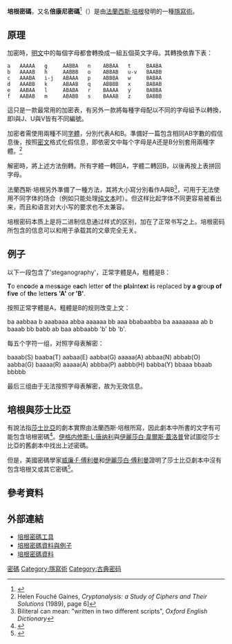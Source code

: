'''培根密碼'''，又名'''倍康尼密碼'''<ref>{{Cite web|url=http://210.241.21.164/OpenFront/report_download.jspx?sysId=C10002238&fileNo=001|title=參加第八屆亞裔組織犯罪及恐怖主義國際會議報告|accessdate=2012-02-03|author=蔡文郎|publisher=法務部調查局|pages=19|language=zh-hant}}{{dead link|date=2017年12月 |bot=InternetArchiveBot |fix-attempted=yes }}</ref>（{{lang-en|Bacon's cipher}}）是由[[法蘭西斯·培根|法蘭西斯·培根]]發明的一種[[隱寫術|隱寫術]]。

==原理==
加密時，[[明文|明文]]中的每個字母都會轉換成一組五個英文字母。其轉換依靠下表：

 a   AAAAA   g     AABBA   n    ABBAA   t     BAABA
 b   AAAAB   h     AABBB   o    ABBAB   u-v   BAABB
 c   AAABA   i-j   ABAAA   p    ABBBA   w     BABAA
 d   AAABB   k     ABAAB   q    ABBBB   x     BABAB
 e   AABAA   l     ABABA   r    BAAAA   y     BABBA
 f   AABAB   m     ABABB   s    BAAAB   z     BABBB

這只是一款最常用的加密表，有另外一款將每種字母配以不同的字母組予以轉換，即I與J、U與V皆有不同編號。

加密者需使用兩種不同[[字體|字體]]，分別代表A和B。準備好一篇包含相同AB字數的假信息後，按照[[密文|密文]]格式化假信息，即依密文中每个字母是A还是B分别套用兩種字體。<ref>Helen Fouché Gaines, ''Cryptanalysis: a Study of Ciphers and Their Solutions'' (1989), page 6]</ref>

解密時，將上述方法倒轉。所有字體一轉回A，字體二轉回B，以後再按上表拼回字母。

法蘭西斯·培根另外準備了一種方法，其將大小寫分別看作A與B<ref>Biliteral can mean: "written in two different scripts", ''Oxford English Dictionary''</ref>，可用于无法使用不同字体的场合（例如只能处理[[纯文本|纯文本]]时）。但这样比起字体不同更容易被看出来，而且和语言对大小写的要求也不太兼容。

培根密码本质上是将二进制信息通过样式的区别，加在了正常书写之上。培根密码所包含的信息可以和用于承载其的文章完全无关。

==例子==
以下一段包含了'steganography'，正常字體是A，粗體是B：

'''T'''o en'''co'''de '''a''' mes'''s'''age e'''ac'''h letter '''of''' the '''pl'''a'''i'''nt'''ex'''t '''i'''s replaced b'''y a g'''rou'''p of f'''i'''ve''' of '''th'''e lett'''ers''' '''<nowiki>'A'</nowiki>''' o'''r <nowiki>'B'</nowiki>'''.

按照正常字體是A，粗體是B的规则改变上文：

ba aabbaa b aaabaaa abba aaaaaa bb aaa bbabaabba ba aaaaaaaa ab b baaab bb babb ab baa abbaabb 'b' bb 'b'.

每五个字符一组，对照字母表解密：

baaab(S) baaba(T) aabaa(E) aabba(G) aaaaa(A) abbaa(N) abbab(O) aabba(G) baaaa(R) aaaaa(A) abbba(P) aabbb(H) babba(Y) bbaaa bbaab bbbbb

最后三组由于无法按照字母表解密，故为无效信息。

==培根與莎士比亞==
有說法指[[莎士比亞|莎士比亞]]的劇本實際由法蘭西斯·培根所寫，因此劇本中所書的文字有可能包含培根密碼<ref>{{Cite book|title= The Poacher from Stratford: A Partial Account of the Controversy over the Authorship of Shakespeare's Plays|last= Wadsworth|first= Frank|publisher= [[加利福尼亞大學出版社|加利福尼亞大學出版社]]|year= 1958|url= http://books.google.com/books?id=mSkMAQAAIAAJ|accessdate= 28 January 2011|isbn= 978-0-520-01311-7|archive-date= 2016-09-01|archive-url= https://web.archive.org/web/20160901131832/https://books.google.com/books?id=mSkMAQAAIAAJ|dead-url= no}}</ref>{{rp|42-50頁}}。[[伊格内修斯·L·唐纳利|伊格内修斯·L·唐纳利]]與[[伊麗莎白·韋爾斯·蓋洛普|伊麗莎白·韋爾斯·蓋洛普]]曾試圖從莎士比亞的舊劇本中找出上述密碼。

但是，美國密碼學家[[威廉·F·傅利曼|威廉·F·傅利曼]]和[[伊麗莎白·傅利曼|伊麗莎白·傅利曼]]證明了莎士比亞劇本中沒有包含培根又或其它密碼<ref>{{Cite book|title=The Shakespearean Ciphers Examined|author=威廉·F·傅利曼、伊麗莎白·傅利曼|publisher =[[劍橋大學出版社|劍橋大學出版社]]|year= 1957|accessdate =2012年2月4日}}</ref>。

==參考資料==
{{Reflist}}

==外部連結==
*[http://www.purplehell.com/riddletools/bacon.htm 培根密碼工具] {{Wayback|url=http://www.purplehell.com/riddletools/bacon.htm |date=20201228102838 }}
*[http://www.cs.ucf.edu/~gworley/files/baconian_cipher.txt 培根密碼資料與例子] {{Wayback|url=http://www.cs.ucf.edu/~gworley/files/baconian_cipher.txt |date=20150707032227 }}
*[https://web.archive.org/web/20070127020345/http://www.prs.org/gallery-bacon.htm 培根密碼資料]

{{Francis Bacon}}
{{Cryptography navbox|classical}}

[[Category:莎士比亚作者的培根理论|密碼]]
[[Category:隱寫術|Category:隱寫術]]
[[Category:古典密码|Category:古典密码]]